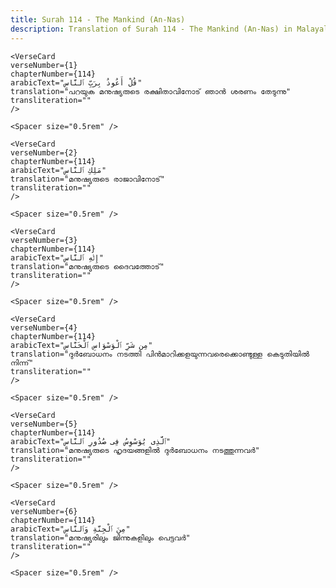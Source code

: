 ```yaml
---
title: Surah 114 - The Mankind (An-Nas)  
description: Translation of Surah 114 - The Mankind (An-Nas) in Malayalam
---
```







    <VerseCard 
    verseNumber={1}
    chapterNumber={114}
    arabicText="قُلْ أَعُوذُ بِرَبِّ ٱلنَّاسِ"
    translation="പറയുക മനുഷ്യരുടെ രക്ഷിതാവിനോട്‌ ഞാന്‍ ശരണം തേടുന്നു"
    transliteration=""
    />

    <Spacer size="0.5rem" />
                
    <VerseCard 
    verseNumber={2}
    chapterNumber={114}
    arabicText="مَلِكِ ٱلنَّاسِ"
    translation="മനുഷ്യരുടെ രാജാവിനോട്‌"
    transliteration=""
    />

    <Spacer size="0.5rem" />
                
    <VerseCard 
    verseNumber={3}
    chapterNumber={114}
    arabicText="إِلَٰهِ ٱلنَّاسِ"
    translation="മനുഷ്യരുടെ ദൈവത്തോട്‌"
    transliteration=""
    />

    <Spacer size="0.5rem" />
                
    <VerseCard 
    verseNumber={4}
    chapterNumber={114}
    arabicText="مِن شَرِّ ٱلْوَسْوَاسِ ٱلْخَنَّاسِ"
    translation="ദുര്‍ബോധനം നടത്തി പിന്‍മാറിക്കളയുന്നവരെക്കൊണ്ടുള്ള കെടുതിയില്‍ നിന്ന്‌"
    transliteration=""
    />

    <Spacer size="0.5rem" />
                
    <VerseCard 
    verseNumber={5}
    chapterNumber={114}
    arabicText="ٱلَّذِى يُوَسْوِسُ فِى صُدُورِ ٱلنَّاسِ"
    translation="മനുഷ്യരുടെ ഹൃദയങ്ങളില്‍ ദുര്‍ബോധനം നടത്തുന്നവര്‍"
    transliteration=""
    />

    <Spacer size="0.5rem" />
                
    <VerseCard 
    verseNumber={6}
    chapterNumber={114}
    arabicText="مِنَ ٱلْجِنَّةِ وَٱلنَّاسِ"
    translation="മനുഷ്യരിലും ജിന്നുകളിലും പെട്ടവര്‍"
    transliteration=""
    />

    <Spacer size="0.5rem" />
                
